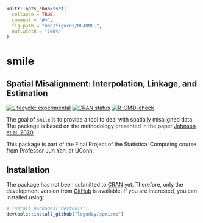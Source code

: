 <!-- README.md is generated from README.Rmd. Please edit that file -->

```r
knitr::opts_chunk$set(
  collapse = TRUE,
  comment = "#>",
  fig.path = "man/figures/README-",
  out.width = "100%"
)
```

# smile

## **S**patial **M**isalignment: **I**nterpolation, **L**inkage, and **E**stimation

<!-- badges: start -->
[![Lifecycle: experimental](https://img.shields.io/badge/lifecycle-experimental-orange.svg)](https://www.tidyverse.org/lifecycle/#experimental)
[![CRAN status](https://www.r-pkg.org/badges/version/spmismo)](https://CRAN.R-project.org/package=spmismo)
[![R-CMD-check](https://github.com/lcgodoy/spmismo/workflows/R-CMD-check/badge.svg)](https://github.com/lcgodoy/spmismo/actions)
<!-- badges: end -->



The goal of `smile` is to provide a tool to deal with spatially misaligned
data. The package is based on the methodology presented in the paper 
[Johnson et al. 2020](https://ij-healthgeographics.biomedcentral.com/articles/10.1186/s12942-020-00200-w)

This package is part of the Final Project of the Statistical Computing course
from Professor Jun Yan, at UConn.

## Installation

The package has not been submitted to [CRAN](https://CRAN.R-project.org)
yet. Therefore, only the development version from [GitHub](https://github.com/)
is available. If you are interested, you can installed using:
```r
# install.packages("devtools")
devtools::install_github("lcgodoy/spmismo")
```
